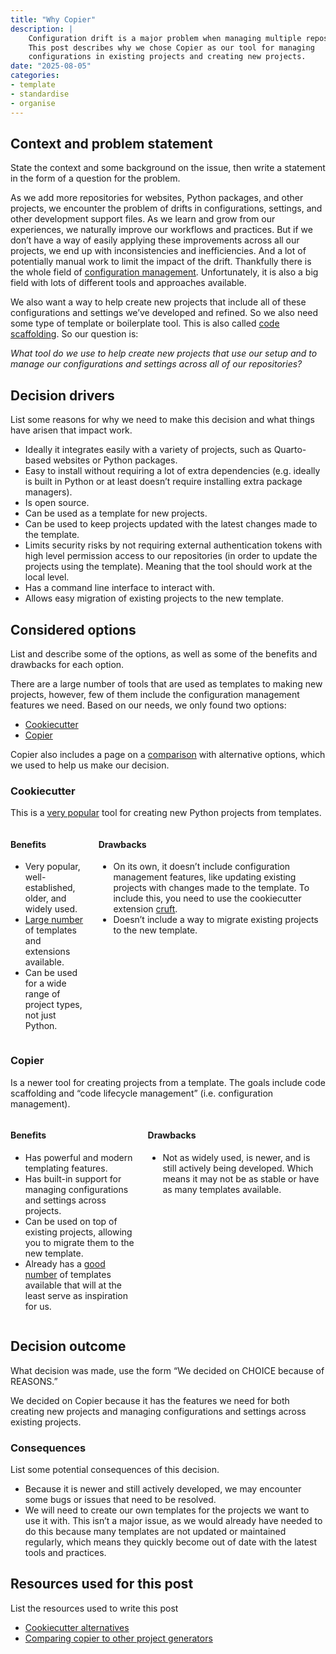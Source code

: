 ```yaml
---
title: "Why Copier"
description: |
    Configuration drift is a major problem when managing multiple repositories.
    This post describes why we chose Copier as our tool for managing
    configurations in existing projects and creating new projects.
date: "2025-08-05"
categories:
- template
- standardise
- organise
---
```


## Context and problem statement

::: content-hidden
State the context and some background on the issue, then write a
statement in the form of a question for the problem.
:::

As we add more repositories for websites, Python packages, and other
projects, we encounter the problem of drifts in configurations,
settings, and other development support files. As we learn and grow from
our experiences, we naturally improve our workflows and practices. But
if we don't have a way of easily applying these improvements across all
our projects, we end up with inconsistencies and inefficiencies. And a
lot of potentially manual work to limit the impact of the drift.
Thankfully there is the whole field of [configuration
management](https://en.wikipedia.org/wiki/Software_configuration_management).
Unfortunately, it is also a big field with lots of different tools and
approaches available.

We also want a way to help create new projects that include all of these
configurations and settings we've developed and refined. So we also need
some type of template or boilerplate tool. This is also called [code
scaffolding](https://en.wikipedia.org/wiki/Scaffold_(programming)). So
our question is:

*What tool do we use to help create new projects that use our setup and
to manage our configurations and settings across all of our
repositories?*

## Decision drivers

::: content-hidden
List some reasons for why we need to make this decision and what things
have arisen that impact work.
:::

-   Ideally it integrates easily with a variety of projects, such as
    Quarto-based websites or Python packages.
-   Easy to install without requiring a lot of extra dependencies (e.g.
    ideally is built in Python or at least doesn't require installing
    extra package managers).
-   Is open source.
-   Can be used as a template for new projects.
-   Can be used to keep projects updated with the latest changes made to
    the template.
-   Limits security risks by not requiring external authentication
    tokens with high level permission access to our repositories (in
    order to update the projects using the template). Meaning that the
    tool should work at the local level.
-   Has a command line interface to interact with.
-   Allows easy migration of existing projects to the new template.

## Considered options

::: content-hidden
List and describe some of the options, as well as some of the benefits
and drawbacks for each option.
:::

There are a large number of tools that are used as templates to making new
projects, however, few of them include the configuration management
features we need. Based on our needs, we only found two options:

-   [Cookiecutter](https://cookiecutter.readthedocs.io/en/latest/)
-   [Copier](https://copier.readthedocs.io/en/stable/)

Copier also includes a page on a
[comparison](https://copier.readthedocs.io/en/stable/comparisons) with
alternative options, which we used to help us make our decision.

### Cookiecutter

This is a [very
popular](https://www.cookiecutter.io/article-post/cookiecutter-alternatives)
tool for creating new Python projects from templates.

::::: columns
::: column
#### Benefits

-   Very popular, well-established, older, and widely used.
-   [Large number](https://www.cookiecutter.io/templates) of templates
    and extensions available.
-   Can be used for a wide range of project types, not just Python.
:::

::: column
#### Drawbacks

-   On its own, it doesn't include configuration management features,
    like updating existing projects with changes made to the template.
    To include this, you need to use the cookiecutter extension
    [cruft](https://github.com/cruft/cruft).
-   Doesn't include a way to migrate existing projects to the new
    template.
:::
:::::

### Copier

Is a newer tool for creating projects from a template. The goals include
code scaffolding and "code lifecycle management" (i.e. configuration
management).

::::: columns
::: column
#### Benefits

-   Has powerful and modern templating features.
-   Has built-in support for managing configurations and settings across
    projects.
-   Can be used on top of existing projects, allowing you to migrate
    them to the new template.
-   Already has a [good
    number](https://github.com/topics/copier-template) of templates
    available that will at the least serve as inspiration for us.
:::

::: column
#### Drawbacks

-   Not as widely used, is newer, and is still actively being developed.
    Which means it may not be as stable or have as many templates
    available.
:::
:::::

## Decision outcome

::: content-hidden
What decision was made, use the form "We decided on CHOICE because of
REASONS."
:::

We decided on Copier because it has the features we need for both
creating new projects and managing configurations and settings across
existing projects.

### Consequences

::: content-hidden
List some potential consequences of this decision.
:::

-   Because it is newer and still actively developed, we may encounter
    some bugs or issues that need to be resolved.
-   We will need to create our own templates for the projects we want to
    use it with. This isn't a major issue, as we would already have
    needed to do this because many templates are not updated or
    maintained regularly, which means they quickly become out of date with the latest
    tools and practices.

## Resources used for this post

::: content-hidden
List the resources used to write this post
:::

-   [Cookiecutter
    alternatives](https://www.cookiecutter.io/article-post/cookiecutter-alternatives)
-   [Comparing copier to other project
    generators](https://copier.readthedocs.io/en/stable/comparisons)

